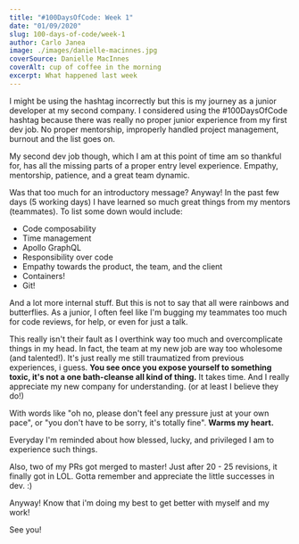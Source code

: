 ```yaml
---
title: "#100DaysOfCode: Week 1"
date: "01/09/2020"
slug: 100-days-of-code/week-1
author: Carlo Janea
image: ./images/danielle-macinnes.jpg
coverSource: Danielle MacInnes
coverAlt: cup of coffee in the morning
excerpt: What happened last week
---
```


I might be using the hashtag incorrectly but this is my journey as a junior developer at my second company. I considered using the #100DaysOfCode hashtag because there was really no proper junior experience from my first dev job. No proper mentorship, improperly handled project management, burnout and the list goes on.

My second dev job though, which I am at this point of time am so thankful for, has all the missing parts of a proper entry level experience. Empathy, mentorship, patience, and a great team dynamic.

Was that too much for an introductory message? Anyway! In the past few days (5 working days) I have learned so much great things from my mentors (teammates). To list some down would include:

- Code composability
- Time management
- Apollo GraphQL
- Responsibility over code
- Empathy towards the product, the team, and the client
- Containers!
- Git!

And a lot more internal stuff. But this is not to say that all were rainbows and butterflies. As a junior, I often feel like I'm bugging my teammates too much for code reviews, for help, or even for just a talk.

This really isn't their fault as I overthink way too much and overcomplicate things in my head. In fact, the team at my new job are way too wholesome (and talented!). It's just really me still traumatized from previous experiences, i guess. **You see once you expose yourself to something toxic, it's not a one bath-cleanse all kind of thing.** It takes time. And I really appreciate my new company for understanding. (or at least I believe they do!)

With words like "oh no, please don't feel any pressure just at your own pace", or "you don't have to be sorry, it's totally fine". **Warms my heart.**

Everyday I'm reminded about how blessed, lucky, and privileged I am to experience such things.

Also, two of my PRs got merged to master! Just after 20 - 25 revisions, it finally got in LOL. Gotta remember and appreciate the little successes in dev. :)

Anyway! Know that i'm doing my best to get better with myself and my work!

See you!
